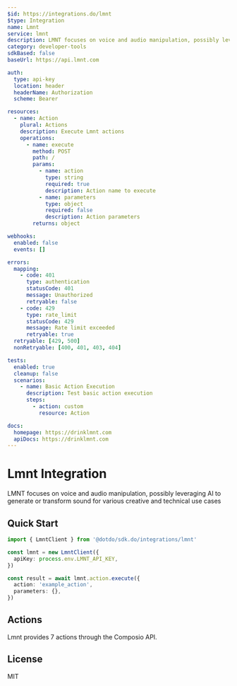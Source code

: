 ```yaml
---
$id: https://integrations.do/lmnt
$type: Integration
name: Lmnt
service: lmnt
description: LMNT focuses on voice and audio manipulation, possibly leveraging AI to generate or transform sound for various creative and technical use cases
category: developer-tools
sdkBased: false
baseUrl: https://api.lmnt.com

auth:
  type: api-key
  location: header
  headerName: Authorization
  scheme: Bearer

resources:
  - name: Action
    plural: Actions
    description: Execute Lmnt actions
    operations:
      - name: execute
        method: POST
        path: /
        params:
          - name: action
            type: string
            required: true
            description: Action name to execute
          - name: parameters
            type: object
            required: false
            description: Action parameters
        returns: object

webhooks:
  enabled: false
  events: []

errors:
  mapping:
    - code: 401
      type: authentication
      statusCode: 401
      message: Unauthorized
      retryable: false
    - code: 429
      type: rate_limit
      statusCode: 429
      message: Rate limit exceeded
      retryable: true
  retryable: [429, 500]
  nonRetryable: [400, 401, 403, 404]

tests:
  enabled: true
  cleanup: false
  scenarios:
    - name: Basic Action Execution
      description: Test basic action execution
      steps:
        - action: custom
          resource: Action

docs:
  homepage: https://drinklmnt.com
  apiDocs: https://drinklmnt.com
---
```


# Lmnt Integration

LMNT focuses on voice and audio manipulation, possibly leveraging AI to generate or transform sound for various creative and technical use cases

## Quick Start

```typescript
import { LmntClient } from '@dotdo/sdk.do/integrations/lmnt'

const lmnt = new LmntClient({
  apiKey: process.env.LMNT_API_KEY,
})

const result = await lmnt.action.execute({
  action: 'example_action',
  parameters: {},
})
```

## Actions

Lmnt provides 7 actions through the Composio API.

## License

MIT
